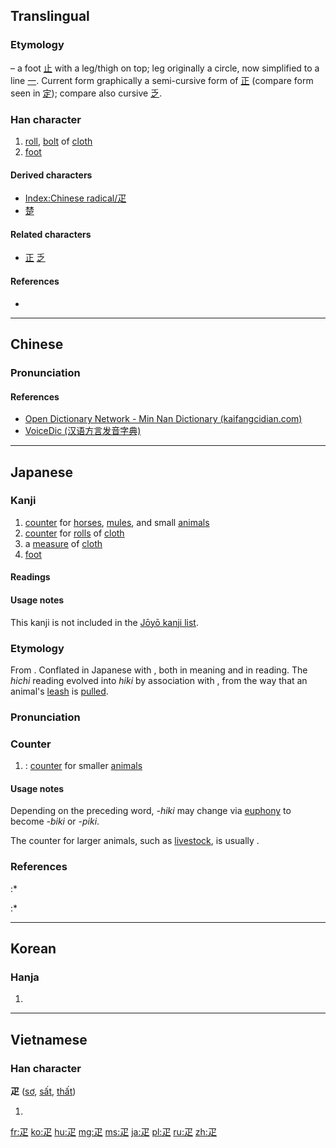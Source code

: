 {{also|匹|正|辵}}
==Translingual==
{{stroke order|type=animate}}
{{stroke order|type=alternative}}

===Etymology===
{{Han etyl}}
{{liushu|p}} – a foot [[止]] with a leg/thigh on top; leg originally a circle, now simplified to a line [[一]]. Current form graphically a semi-cursive form of [[正]] (compare form seen in [[定]]); compare also cursive [[乏]].

===Han character===
{{Han char|rn=103|rad=疋|as=00|sn=5|four=17801|canj=NYO}}

# [[roll]], [[bolt]] of [[cloth]]
# [[foot]]

====Derived characters====
* [[Index:Chinese radical/疋]]
* [[楚]]

====Related characters====
* [[正]] [[乏]]

====References====
* {{Han ref|kx=0767.160|dkj=21994|dj=1177.180|hdz=42749.010|uh=758B|ud=30091|bh=A5D4|bd=42452}}

----

==Chinese==
{{zh-forms}}

===Pronunciation===
{{zh-pron
|m=pǐ
|c=pat1,so1,ngaa5
|h=pfs=phit
|mn=phit/su/ngá
|w=
|mc=y
|oc=y
|ma=|ma2=
|cat=n
}}

====References====
*[http://kaifangcidian.com/han/minnan/%E7%96%8B Open Dictionary Network - Min Nan Dictionary (kaifangcidian.com)]
*[http://cn.voicedic.com VoiceDic (汉语方言发音字典)]

----

==Japanese==

===Kanji===
{{ja-kanji|grade=|rs=疋00}}

# [[counter]] for [[horse]]s, [[mule]]s, and small [[animal]]s
# [[counter]] for [[roll]]s of [[cloth]]
# a [[measure]] of [[cloth]]
# [[foot]] {{qualifier|rare}}

====Readings====
{{ja-readings
|goon=[[げ]] (ge), [[しょ]] (sho), [[ひち]] (hichi)
|kanon=[[が]] (ga), [[そ]] (so), [[ひつ]] (hitsu)
|kanyoon=[[ひき]] (hiki)
|kun=[[あし]] (ashi)
}}

====Usage notes====
This kanji is not included in the [[w:Jōyō_kanji|Jōyō kanji list]].

===Etymology===
{{ja-kanjitab|yomi=o|ひき}}
From {{etyl|ltc|ja|sort=ひき}} {{m|zh|疋|tr=srjo||foot; roll of cloth}}.  Conflated in Japanese with {{etyl|ltc|-}} {{m|zh|匹|tr=phjit||counter for horses and mules; counter for rolls of cloth}}, both in meaning and in reading.  The ''hichi'' reading evolved into ''hiki'' by association with {{m|ja|引き|tr=hiki||pulling}}, from the way that an animal's [[leash]] is [[pull]]ed.

===Pronunciation===
{{ja-pron|yomi=kanyo|ひき}}

===Counter===
{{ja-pos|ひき|counter}}

# {{alternative form of|lang=ja|sort=ひき|匹}}: [[counter]] for smaller [[animal]]s
#: {{ja-usex|猫三'''匹'''を飼っています。|ねこ さん'''びき''' を かって います。|I have three cats.}}

====Usage notes====
Depending on the preceding word, ''-hiki'' may change via [[euphony]] to become ''-biki'' or ''-piki''.

The counter for larger animals, such as [[livestock]], is usually {{m|ja|頭|tr=tō||head}}.

===References===
<references/>
:* {{R:Daijirin}}
:* {{R:Daijisen}}
----

==Korean==

===Hanja===
{{ko-hanja|hangeul=[[필]], [[소]]|eumhun=|rv=pil, so|mr=p'il, so|y=phil, so}}

# {{defn|lang=ko|sort=疋00}}

----

==Vietnamese==

===Han character===
'''疋''' ([[sơ]], [[sất]], [[thất]])

[[Category:CJKV radicals| ]]

# {{defn|lang=vi}}

[[fr:疋]]
[[ko:疋]]
[[hu:疋]]
[[mg:疋]]
[[ms:疋]]
[[ja:疋]]
[[pl:疋]]
[[ru:疋]]
[[zh:疋]]